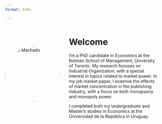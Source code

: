 ```yaml
---
format: html

---
```



<div style="display: flex; align-items: center; gap: 30px;">

<!-- Profile Picture -->
<img src="images/picture.jpeg" alt="Maxi Machado" style="width: 180px; border-radius: 50%;"/>

<!-- Bio Text -->
<div>

# Welcome

I’m a PhD candidate in Economics at the Rotman School of Management, University of Toronto.
My research focuses on Industrial Organization, with a special interest in topics related to market power.
In my job market paper, I examine the effects of market concentration in the publishing industry, with a focus on both monopsony and monopoly power.

I completed both my undergraduate and Master's studies in Economics at the Universidad de la República in Uruguay.